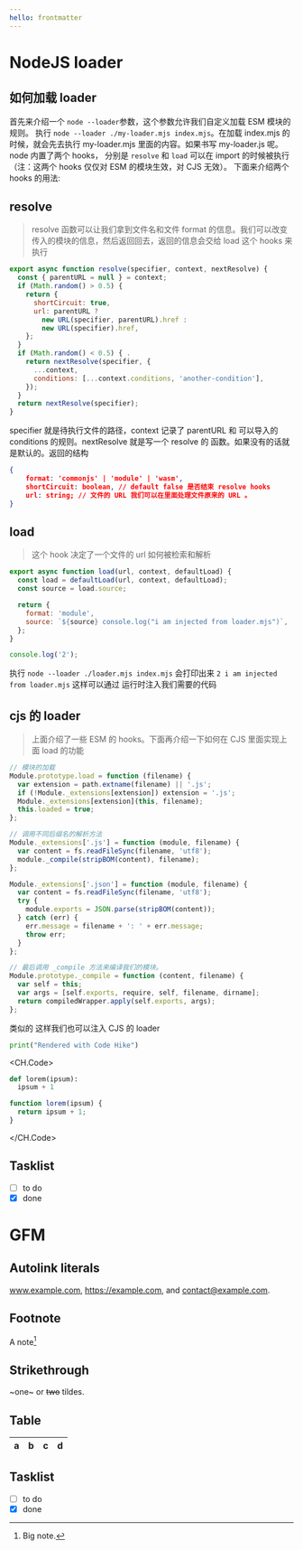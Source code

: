 ```yaml
---
hello: frontmatter
---
```


# NodeJS loader

## 如何加载 loader

首先来介绍一个 `node --loader`参数，这个参数允许我们自定义加载 ESM 模块的规则。
执行 `node --loader ./my-loader.mjs index.mjs`。在加载 index.mjs 的时候，就会先去执行
my-loader.mjs 里面的内容。如果书写 my-loader.js 呢。node 内置了两个 hooks，
分别是 `resolve` 和 `load` 可以在 import 的时候被执行（注：这两个 hooks 仅仅对 ESM 的模块生效，对 CJS 无效）。
下面来介绍两个 hooks 的用法:

## resolve

> resolve 函数可以让我们拿到文件名和文件 format 的信息。我们可以改变传入的模块的信息，然后返回回去，返回的信息会交给 load 这个 hooks 来执行

```js
export async function resolve(specifier, context, nextResolve) {
  const { parentURL = null } = context;
  if (Math.random() > 0.5) {
    return {
      shortCircuit: true,
      url: parentURL ?
        new URL(specifier, parentURL).href :
        new URL(specifier).href,
    };
  }
  if (Math.random() < 0.5) { .
    return nextResolve(specifier, {
      ...context,
      conditions: [...context.conditions, 'another-condition'],
    });
  }
  return nextResolve(specifier);
}
```

specifier 就是待执行文件的路径，context 记录了 parentURL 和 可以导入的 conditions 的规则。nextResolve 就是写一个 resolve 的 函数。如果没有的话就是默认的。返回的结构

```json
{
    format: 'commonjs' | 'module' | 'wasm',
    shortCircuit: boolean, // default false 是否结束 resolve hooks
    url: string; // 文件的 URL 我们可以在里面处理文件原来的 URL 。
}
```

## load

> 这个 hook 决定了一个文件的 url 如何被检索和解析

```js loader.mjs
export async function load(url, context, defaultLoad) {
  const load = defaultLoad(url, context, defaultLoad);
  const source = load.source;

  return {
    format: 'module',
    source: `${source} console.log("i am injected from loader.mjs")`,
  };
}
```

```js index.mjs
console.log('2');
```

执行 `node --loader ./loader.mjs index.mjs` 会打印出来 `2 i am injected from loader.mjs` 这样可以通过
运行时注入我们需要的代码

## cjs 的 loader

> 上面介绍了一些 ESM 的 hooks。下面再介绍一下如何在 CJS 里面实现上面 load 的功能

```js
// 模块的加载
Module.prototype.load = function (filename) {
  var extension = path.extname(filename) || '.js';
  if (!Module._extensions[extension]) extension = '.js';
  Module._extensions[extension](this, filename);
  this.loaded = true;
};

// 调用不同后缀名的解析方法
Module._extensions['.js'] = function (module, filename) {
  var content = fs.readFileSync(filename, 'utf8');
  module._compile(stripBOM(content), filename);
};

Module._extensions['.json'] = function (module, filename) {
  var content = fs.readFileSync(filename, 'utf8');
  try {
    module.exports = JSON.parse(stripBOM(content));
  } catch (err) {
    err.message = filename + ': ' + err.message;
    throw err;
  }
};

// 最后调用 _compile 方法来编译我们的模块。
Module.prototype._compile = function (content, filename) {
  var self = this;
  var args = [self.exports, require, self, filename, dirname];
  return compiledWrapper.apply(self.exports, args);
};
```

类似的 这样我们也可以注入 CJS 的 loader

```python hello.py
print("Rendered with Code Hike")
```

<CH.Code>

```python one.py
def lorem(ipsum):
  ipsum + 1
```

```js two.js
function lorem(ipsum) {
  return ipsum + 1;
}
```

</CH.Code>

## Tasklist

- [ ] to do
- [x] done

# GFM

## Autolink literals

www.example.com, https://example.com, and contact@example.com.

## Footnote

A note[^1]

[^1]: Big note.

## Strikethrough

~one~ or ~~two~~ tildes.

## Table

| a   | b   |   c |  d  |
| --- | :-- | --: | :-: |

## Tasklist

- [ ] to do
- [x] done
